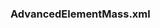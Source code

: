 ===AdvancedElementMass.xml===

<xml>
<?xml version="1.0" encoding="UTF-8" standalone="yes"?>
<ns2:elements xmlns:ns2="http://biojava.org">
    <element mass="1.00794" name="Hydrogen">
	    <isotope mass="2.0141017778" name="Deuterium"/>
    </element>
    <element mass="12.0107" name="Carbon"/>
    <element mass="14.0067" name="Nitrogen"/>
    <element mass="15.9994" name="Oxygen"/>
    <element mass="32.065" name="Sulfur"/>
    <element mass="30.973762" name="Phosphorus"/>
</ns2:elements>

</xml>